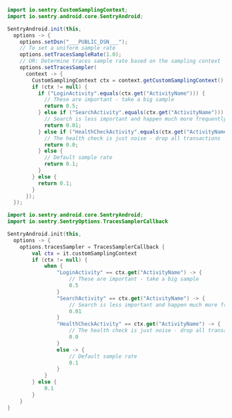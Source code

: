 ```java
import io.sentry.CustomSamplingContext;
import io.sentry.android.core.SentryAndroid;

SentryAndroid.init(this,
  options -> {
    options.setDsn("___PUBLIC_DSN___");
    // To set a uniform sample rate
    options.setTracesSampleRate(1.0);
    // OR: Determine traces sample rate based on the sampling context
    options.setTracesSampler(
      context -> {
        CustomSamplingContext ctx = context.getCustomSamplingContext();
        if (ctx != null) {
          if ("LoginActivity".equals(ctx.get("ActivityName"))) {
            // These are important - take a big sample
            return 0.5;
          } else if ("SearchActivity".equals(ctx.get("ActivityName"))) {
            // Search is less important and happen much more frequently - only take 1%
            return 0.01;
          } else if ("HealthCheckActivity".equals(ctx.get("ActivityName"))) {
            // The health check is just noise - drop all transactions
            return 0.0;
          } else {
            // Default sample rate
            return 0.1;
          }
        } else {
          return 0.1;
        }
      });
  });
```

```kotlin {tabTitle:Kotlin}
import io.sentry.android.core.SentryAndroid;
import io.sentry.SentryOptions.TracesSamplerCallback

SentryAndroid.init(this,
  options -> {
    options.tracesSampler = TracesSamplerCallback {
        val ctx = it.customSamplingContext
        if (ctx != null) {
            when {
                "LoginActivity" == ctx.get("ActivityName") -> {
                    // These are important - take a big sample
                    0.5
                }
                "SearchActivity" == ctx.get("ActivityName") -> {
                    // Search is less important and happen much more frequently - only take 1%
                    0.01
                }
                "HealthCheckActivity" == ctx.get("ActivityName") -> {
                    // The health check is just noise - drop all transactions
                    0.0
                }
                else -> {
                    // Default sample rate
                    0.1
                }
            }
        } else {
            0.1
        }
    }
}
```
